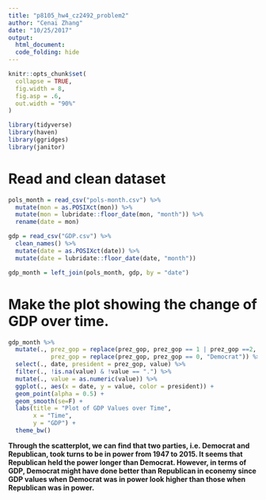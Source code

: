 ```yaml
---
title: "p8105_hw4_cz2492_problem2"
author: "Cenai Zhang"
date: "10/25/2017"
output: 
  html_document:
  code_folding: hide
---
```


```r
knitr::opts_chunk$set(
  collapse = TRUE,
  fig.width = 8,
  fig.asp = .6,
  out.width = "90%"
)

library(tidyverse)
library(haven)
library(ggridges)
library(janitor)
```

# Read and clean dataset
```r
pols_month = read_csv("pols-month.csv") %>% 
  mutate(mon = as.POSIXct(mon)) %>% 
  mutate(mon = lubridate::floor_date(mon, "month")) %>% 
  rename(date = mon)

gdp = read_csv("GDP.csv") %>% 
  clean_names() %>% 
  mutate(date = as.POSIXct(date)) %>%
  mutate(date = lubridate::floor_date(date, "month"))

gdp_month = left_join(pols_month, gdp, by = "date")
```

# Make the plot showing the change of GDP over time.
```r
gdp_month %>%
  mutate(., prez_gop = replace(prez_gop, prez_gop == 1 | prez_gop ==2, "Republican"),
            prez_gop = replace(prez_gop, prez_gop == 0, "Democrat")) %>%
  select(., date, president = prez_gop, value) %>%
  filter(., !is.na(value) & !value == ".") %>%
  mutate(., value = as.numeric(value)) %>%
  ggplot(., aes(x = date, y = value, color = president)) +
  geom_point(alpha = 0.5) +
  geom_smooth(se=F) +
  labs(title = "Plot of GDP Values over Time",
       x = "Time",
       y = "GDP") +
  theme_bw()
```

__Through the scatterplot, we can find that two parties, i.e. Democrat and Republican, took turns to be in power from 1947 to 2015. It seems that Republican held the power longer than Democrat. However, in terms of GDP, Democrat might have done better than Republican in econemy since GDP values when Democrat was in power look higher than those when Republican was in power.__
